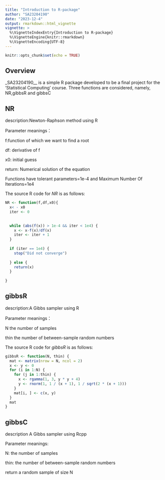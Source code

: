 ```yaml
---
title: "Introduction to R-package"
author: "SA23204190"
date: "2023-12-4"
output: rmarkdown::html_vignette
vignette: >
  %\VignetteIndexEntry{Introduction to R-package}
  %\VignetteEngine{knitr::rmarkdown}
  %\VignetteEncoding{UTF-8}
---
```


```r
knitr::opts_chunk$set(echo = TRUE)
```

## Overview

_SA23204190__ is a simple R package developed to be a final project for the 'Statistical Computing' course. Three functions are considered, namely, NR,gibbsR and gibbsC



## NR

description:Newton-Raphson method using R

Parameter meanings：

f:function of which we want to find a root

df: derivative of f

x0: initial guess

return: Numerical solution of the equation

Functions have tolerant parameters=1e-4 and Maximum Number Of Iterations=1e4

The source R code for _NR_ is as follows:

```R
NR <- function(f,df,x0){
  x< - x0
  iter <- 0
  
  
  while (abs(f(x)) > 1e-4 && iter < 1e4) {
    x <- x-f(x)/df(x)
    iter <- iter + 1 
  }
  
  if (iter == 1e4) {  
    stop("Did not converge")  
    
  } else {  
    return(x) 
  }  
  
}
```


## gibbsR

description:A Gibbs sampler using R

Parameter meanings：

N the number of samples

thin the number of between-sample random numbers


The source R code for _gibbsR_ is as follows:
```r
gibbsR <- function(N, thin) {
  mat <- matrix(nrow = N, ncol = 2)
  x <- y <- 0
  for (i in 1:N) {
    for (j in 1:thin) {
      x <- rgamma(1, 3, y * y + 4)
      y <- rnorm(1, 1 / (x + 1), 1 / sqrt(2 * (x + 1)))
    }
    mat[i, ] <- c(x, y)
  }
  mat
}
```

## gibbsC

description A Gibbs sampler using Rcpp

Parameter meanings:

N: the number of samples

thin: the number of between-sample random numbers

return a random sample of size N


